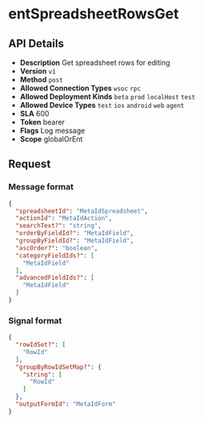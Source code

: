 # entSpreadsheetRowsGet

## API Details

- **Description** Get spreadsheet rows for editing
- **Version** `v1`
- **Method** `post`
- **Allowed Connection Types** `wsoc` `rpc` 
- **Allowed Deployment Kinds** `beta` `prod` `localHost` `test` 
- **Allowed Device Types** `test` `ios` `android` `web` `agent` 
- **SLA** 600
- **Token** bearer
- **Flags** Log message
- **Scope** globalOrEnt


## Request

### Message format

```json
{
  "spreadsheetId": "MetaIdSpreadsheet",
  "actionId": "MetaIdAction",
  "searchText?": "string",
  "orderByFieldId?": "MetaIdField",
  "groupByFieldId?": "MetaIdField",
  "ascOrder?": "boolean",
  "categoryFieldIds?": [
    "MetaIdField"
  ],
  "advancedFieldIds?": [
    "MetaIdField"
  ]
}
```

### Signal format

```json
{
  "rowIdSet?": [
    "RowId"
  ],
  "groupByRowIdSetMap?": {
    "string": [
      "RowId"
    ]
  },
  "outputFormId": "MetaIdForm"
}
```


